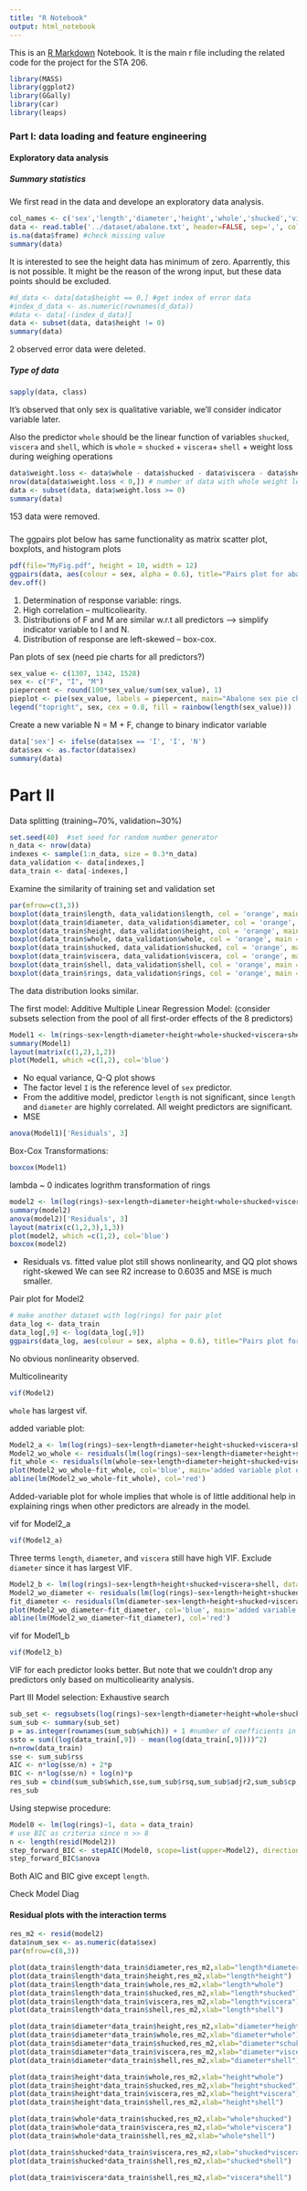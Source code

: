 ```yaml
---
title: "R Notebook"
output: html_notebook
---
```


This is an [R Markdown](http://rmarkdown.rstudio.com) Notebook. It is the main r file including the related code for the project for the STA 206.

```r
library(MASS)
library(ggplot2)
library(GGally)
library(car)
library(leaps)
```

### Part I: data loading and feature engineering
#### Exploratory data analysis
##### Summary statistics
We first read in the data and develope an exploratory data analysis.
```r
col_names <- c('sex','length','diameter','height','whole','shucked','viscera','shell','rings')
data <- read.table('../dataset/abalone.txt', header=FALSE, sep=',', col.names= col_names)
is.na(data$frame) #check missing value 
summary(data)
```

It is interested to see the height data has minimum of zero. Aparrently, this is not possible. It might be the reason of the wrong input, but these data points should be excluded.
```r
#d_data <- data[data$height == 0,] #get index of error data 
#index_d_data <- as.numeric(rownames(d_data))
#data <- data[-(index_d_data)]
data <- subset(data, data$height != 0)
summary(data)
```
2 observed error data were deleted.

##### Type of data
```r
sapply(data, class)
```
It's observed that only sex is qualitative variable, we'll consider indicator variable later.

Also the predictor `whole` should be the linear function of variables `shucked`, `viscera` and `shell`, which is `whole` = `shucked` + `viscera`+ `shell` + weight loss during weighing operations 
```r
data$weight.loss <- data$whole - data$shucked - data$viscera - data$shell
nrow(data[data$weight.loss < 0,]) # number of data with whole weight less than sum of other three weights 
data <- subset(data, data$weight.loss >= 0)
summary(data)
```
153 data were removed.

##### 
The ggpairs plot below has same functionality as matrix scatter plot, boxplots, and histogram plots
```r
pdf(file="MyFig.pdf", height = 10, width = 12)
ggpairs(data, aes(colour = sex, alpha = 0.6), title="Pairs plot for abalone dataset") + theme_grey(base_size = 8, fig.height=10, fig.width=12)
dev.off()
```
1. Determination of response variable: rings. 
2. High correlation -- multicoliearity. 
3. Distributions of F and M are similar w.r.t all predictors --> simplify indicator variable to I and N.
4. Distribution of response are left-skewed -- box-cox.

Pan plots of sex (need pie charts for all predictors?)
```r
sex_value <- c(1307, 1342, 1528)
sex <- c("F", "I", "M")
piepercent <- round(100*sex_value/sum(sex_value), 1)
pieplot <- pie(sex_value, labels = piepercent, main="Abalone sex pie chart", col = rainbow(length(sex_value)))
legend("topright", sex, cex = 0.8, fill = rainbow(length(sex_value)))
```
Create a new variable N = M + F, change to binary indicator variable 
```r
data['sex'] <- ifelse(data$sex == 'I', 'I', 'N')
data$sex <- as.factor(data$sex)
summary(data)
```
# Part II
Data splitting (training~70%, validation~30%)
```r
set.seed(40)  #set seed for random number generator
n_data <- nrow(data)
indexes <- sample(1:n_data, size = 0.3*n_data)
data_validation <- data[indexes,]
data_train <- data[-indexes,]
```
Examine the similarity of training set and validation set
```r
par(mfrow=c(3,3))
boxplot(data_train$length, data_validation$length, col = 'orange', main = 'length', names=c('train', 'validation'))
boxplot(data_train$diameter, data_validation$diameter, col = 'orange', main = 'diameter', names=c('train', 'validation'))
boxplot(data_train$height, data_validation$height, col = 'orange', main = 'height', names=c('train', 'validation'))
boxplot(data_train$whole, data_validation$whole, col = 'orange', main = 'whole weight', names=c('train', 'validation'))
boxplot(data_train$shucked, data_validation$shucked, col = 'orange', main = 'shucked weight', names=c('train', 'validation'))
boxplot(data_train$viscera, data_validation$viscera, col = 'orange', main = 'viscera weight', names=c('train', 'validation'))
boxplot(data_train$shell, data_validation$shell, col = 'orange', main = 'shell weight', names=c('train', 'validation'))
boxplot(data_train$rings, data_validation$rings, col = 'orange', main = 'rings', names=c('train', 'validation'))
```
The data distribution looks similar. 

The first model: Additive Multiple Linear Regression Model: (consider subsets selection from the pool of all first-order effects of the 8 predictors)
```r
Model1 <- lm(rings~sex+length+diameter+height+whole+shucked+viscera+shell, data = data_train)
summary(Model1)
layout(matrix(c(1,2),1,2))
plot(Model1, which =c(1,2), col='blue')
```
- No equal variance, Q-Q plot shows
- The factor level `I` is the reference level of `sex` predictor.
- From the additive model, predictor `length` is not significant, since `length` and `diameter` are highly correlated. All weight predictors are significant.
- MSE
```r
anova(Model1)['Residuals', 3]
```
Box-Cox Transformations:
```r
boxcox(Model1)
```
lambda ~ 0 indicates logrithm transformation of rings 
```r
model2 <- lm(log(rings)~sex+length+diameter+height+whole+shucked+viscera+shell, data=data_train)
summary(model2)
anova(model2)['Residuals', 3]
layout(matrix(c(1,2,3),1,3))
plot(model2, which =c(1,2), col='blue')
boxcox(model2)
```
- Residuals vs. fitted value plot still shows nonlinearity, and QQ plot shows right-skewed
We can see R2 increase to 0.6035 and MSE is much smaller.

Pair plot for Model2
```r
# make another dataset with log(rings) for pair plot
data_log <- data_train
data_log[,9] <- log(data_log[,9])
ggpairs(data_log, aes(colour = sex, alpha = 0.6), title="Pairs plot for data in training set after log-transformation") + theme_grey(base_size = 8)
```
No obvious nonlinearity observed.

Multicolinearity 
```r
vif(Model2)
```
`whole` has largest vif.

added variable plot:
```r
Model2_a <- lm(log(rings)~sex+length+diameter+height+shucked+viscera+shell, data=data_train)
Model2_wo_whole <- residuals(lm(log(rings)~sex+length+diameter+height+shucked+viscera+shell, data=data_train))
fit_whole <- residuals(lm(whole~sex+length+diameter+height+shucked+viscera+shell, data = data_train))
plot(Model2_wo_whole~fit_whole, col='blue', main='added variable plot of whole weight')
abline(lm(Model2_wo_whole~fit_whole), col='red')
```
Added-variable plot for whole implies that whole is of little additional help in explaining rings when other predictors are already in the model.

vif for Model2_a
```r
vif(Model2_a)
```
Three terms `length`, `diameter`, and `viscera` still have high VIF. Exclude `diameter` since it has largest VIF.
```r
Model2_b <- lm(log(rings)~sex+length+height+shucked+viscera+shell, data = data_train)
Model2_wo_diameter <- residuals(lm(log(rings)~sex+length+height+shucked+viscera+shell, data = data_train))
fit_diameter <- residuals(lm(diameter~sex+length+height+shucked+viscera+shell, data = data_train))
plot(Model2_wo_diameter~fit_diameter, col='blue', main='added variable plot of diameter')
abline(lm(Model2_wo_diameter~fit_diameter), col='red')
```
vif for Model1_b
```r
vif(Model2_b)
```
VIF for each predictor looks better. But note that we couldn't drop any predictors only based on multicoliearity analysis. 

Part III
Model selection: 
Exhaustive search
```r
sub_set <- regsubsets(log(rings)~sex+length+diameter+height+whole+shucked+viscera+shell,data = data_train, nbest = 1, nvmax = 8, method="exhaustive", really.big=T)
sum_sub <- summary(sub_set)
p = as.integer(rownames(sum_sub$which)) + 1 #number of coefficients in each model: p
ssto = sum((log(data_train[,9]) - mean(log(data_train[,9])))^2)
n=nrow(data_train)
sse <- sum_sub$rss
AIC <- n*log(sse/n) + 2*p
BIC <- n*log(sse/n) + log(n)*p
res_sub = cbind(sum_sub$which,sse,sum_sub$rsq,sum_sub$adjr2,sum_sub$cp,BIC,AIC)
res_sub
```

Using stepwise procedure:
```r
Model0 <- lm(log(rings)~1, data = data_train)
# use BIC as criteria since n >> 8
n <- length(resid(Model2))
step_forward_BIC <- stepAIC(Model0, scope=list(upper=Model2), direction="both", k=log(n))
step_forward_BIC$anova
```
Both AIC and BIC give except `length`.

Check Model Diag 

#### Residual plots with the interaction terms
```r
res_m2 <- resid(model2)
data$num_sex <- as.numeric(data$sex)
par(mfrow=c(8,3))

plot(data_train$length*data_train$diameter,res_m2,xlab="length*diameter")
plot(data_train$length*data_train$height,res_m2,xlab="length*height")
plot(data_train$length*data_train$whole,res_m2,xlab="length*whole")
plot(data_train$length*data_train$shucked,res_m2,xlab="length*shucked")
plot(data_train$length*data_train$viscera,res_m2,xlab="length*viscera")
plot(data_train$length*data_train$shell,res_m2,xlab="length*shell")

plot(data_train$diameter*data_train$height,res_m2,xlab="diameter*height")
plot(data_train$diameter*data_train$whole,res_m2,xlab="diameter*whole")
plot(data_train$diameter*data_train$shucked,res_m2,xlab="diameter*schuked")
plot(data_train$diameter*data_train$viscera,res_m2,xlab="diameter*viscera")
plot(data_train$diameter*data_train$shell,res_m2,xlab="diameter*shell")

plot(data_train$height*data_train$whole,res_m2,xlab="height*whole")
plot(data_train$height*data_train$shucked,res_m2,xlab="height*shucked")
plot(data_train$height*data_train$viscera,res_m2,xlab="height*viscera")
plot(data_train$height*data_train$shell,res_m2,xlab="height*shell")

plot(data_train$whole*data_train$shucked,res_m2,xlab="whole*shucked")
plot(data_train$whole*data_train$viscera,res_m2,xlab="whole*viscera")
plot(data_train$whole*data_train$shell,res_m2,xlab="whole*shell")

plot(data_train$shucked*data_train$viscera,res_m2,xlab="shucked*viscera")
plot(data_train$shucked*data_train$shell,res_m2,xlab="shucked*shell")

plot(data_train$viscera*data_train$shell,res_m2,xlab="viscera*shell")
```






